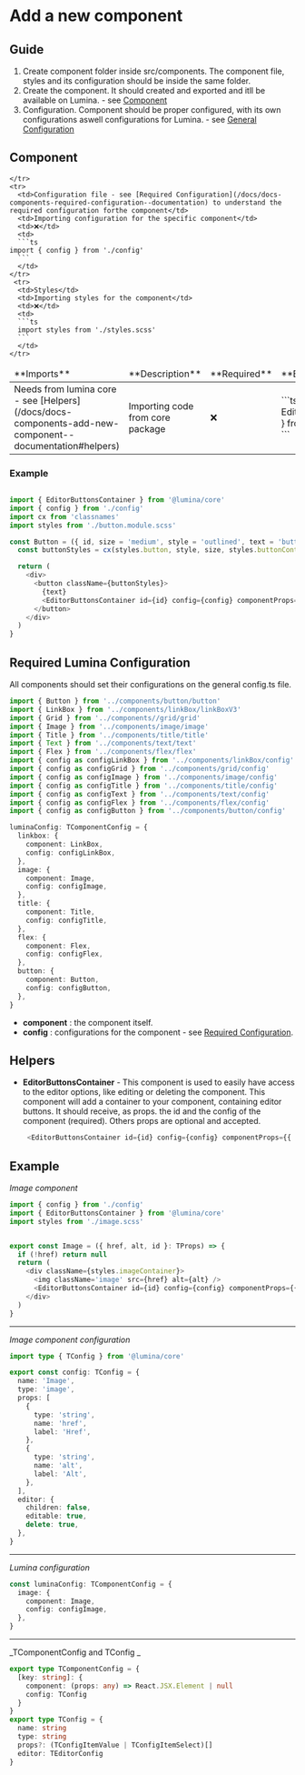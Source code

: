 
<Meta title='Docs/Components/Add new component' />

# Add a new component

## Guide

1. Create component folder inside src/components. The component file, styles and its configuration should be inside the same folder.
2. Create the component. It should created and exported and itll be available on Lumina. - see [Component](/docs/docs-components-add-new-component--documentation#component)
3. Configuration. Component should be proper configured, with its own configurations aswell configurations for Lumina. - see [General Configuration](/docs/docs-components-add-new-component--documentation#general-configuration)

## Component

<table>

  <thead>
    <tr>
      <td>**Imports**</td>
    <td>**Description**</td>
      <td>**Required**</td>
      <td>**Example**</td>
    </tr>
  </thead>
  <tbody>
    <tr>
      <td>Needs from lumina core - see [Helpers](/docs/docs-components-add-new-component--documentation#helpers)</td>
       <td>Importing code from core package</td>
      <td>❌</td>
      <td>
      ```ts
      import { EditorButtonsContainer } from '@lumina/core'
      ```
      </td>

    </tr>
    <tr>
      <td>Configuration file - see [Required Configuration](/docs/docs-components-required-configuration--documentation) to understand the required configuration forthe component</td>
      <td>Importing configuration for the specific component</td>
      <td>❌</td>
      <td>
      ```ts
    import { config } from './config'
      ```
      </td>
    </tr>
     <tr>
      <td>Styles</td>
      <td>Importing styles for the component</td>
      <td>❌</td>
      <td>
      ```ts
      import styles from './styles.scss'
      ```
      </td>
    </tr>

  </tbody>
</table>

### Example

```ts

import { EditorButtonsContainer } from '@lumina/core'
import { config } from './config'
import cx from 'classnames'
import styles from './button.module.scss'

const Button = ({ id, size = 'medium', style = 'outlined', text = 'button' }: TProps) => {
  const buttonStyles = cx(styles.button, style, size, styles.buttonContainer)

  return (
    <div>
      <button className={buttonStyles}>
        {text}
        <EditorButtonsContainer id={id} config={config} componentProps={{ size, style, text }} />
      </button>
    </div>
  )
}

```

## Required Lumina Configuration

All components should set their configurations on the general config.ts file.

```ts
import { Button } from '../components/button/button'
import { LinkBox } from '../components/linkBox/linkBoxV3'
import { Grid } from '../components//grid/grid'
import { Image } from '../components/image/image'
import { Title } from '../components/title/title'
import { Text } from '../components/text/text'
import { Flex } from '../components/flex/flex'
import { config as configLinkBox } from '../components/linkBox/config'
import { config as configGrid } from '../components/grid/config'
import { config as configImage } from '../components/image/config'
import { config as configTitle } from '../components/title/config'
import { config as configText } from '../components/text/config'
import { config as configFlex } from '../components/flex/config'
import { config as configButton } from '../components/button/config'

luminaConfig: TComponentConfig = {
  linkbox: {
    component: LinkBox,
    config: configLinkBox,
  },
  image: {
    component: Image,
    config: configImage,
  },
  title: {
    component: Title,
    config: configTitle,
  },
  flex: {
    component: Flex,
    config: configFlex,
  },
  button: {
    component: Button,
    config: configButton,
  },
}
```

- **component** : the component itself.
- **config** : configurations for the component - see [Required Configuration](/docs/docs-components-required-configuration--documentation).

## Helpers

- **EditorButtonsContainer** - This component is used to easily have access to the editor options, like editing or deleting the component.
  This component will add a container to your component, containing editor buttons.
  It should receive, as props. the id and the config of the component (required). Others props are optional and accepted.

  ```ts
   <EditorButtonsContainer id={id} config={config} componentProps={{ size, style, text }} />
  ```

## Example

_Image component_

```ts
import { config } from './config'
import { EditorButtonsContainer } from '@lumina/core'
import styles from './image.scss'


export const Image = ({ href, alt, id }: TProps) => {
  if (!href) return null
  return (
    <div className={styles.imageContainer}>
      <img className='image' src={href} alt={alt} />
      <EditorButtonsContainer id={id} config={config} componentProps={{ href, alt }} />
    </div>
  )
}

```

---

_Image component configuration_

```ts
import type { TConfig } from '@lumina/core'

export const config: TConfig = {
  name: 'Image',
  type: 'image',
  props: [
    {
      type: 'string',
      name: 'href',
      label: 'Href',
    },
    {
      type: 'string',
      name: 'alt',
      label: 'Alt',
    },
  ],
  editor: {
    children: false,
    editable: true,
    delete: true,
  },
}
```

---

_Lumina configuration_

```ts
const luminaConfig: TComponentConfig = {
  image: {
    component: Image,
    config: configImage,
  },
}
```

---

_TComponentConfig and TConfig _

```ts
export type TComponentConfig = {
  [key: string]: {
    component: (props: any) => React.JSX.Element | null
    config: TConfig
  }
}
export type TConfig = {
  name: string
  type: string
  props?: (TConfigItemValue | TConfigItemSelect)[]
  editor: TEditorConfig
}
```
